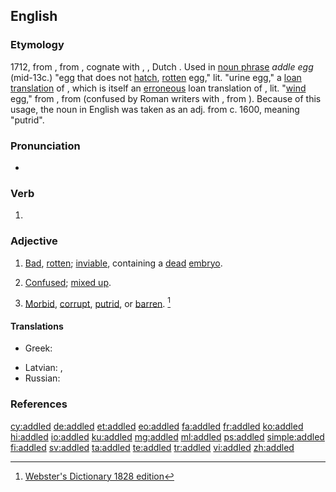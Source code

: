 ==English==

===Etymology===
1712, from {{m|en|addle||[[urine]], [[liquid]] [[filth]]}}, from {{etyl|ang|en}} {{m|ang|adela||[[mud]], [[mire]], liquid [[manure]]}}, cognate with {{etyl|gmq-osw|-}} {{m|gmq-osw|adel||urine}}, {{etyl|gml|-}} {{m|gml|adel}}, Dutch {{m|nl|aal||[[puddle]]}}. Used in [[noun phrase]] ''addle egg'' (mid-13c.) "egg that does not [[hatch]], [[rotten]] egg," lit. "urine egg," a [[loan translation]] of {{etyl|la|-}} {{m|la|ovum urinum}}, which is itself an [[erroneous]] loan translation of {{etyl|grc|-}} {{m|grc|οὔριον ᾠόν||putrid egg}}, lit. "[[wind]] egg," from {{m|grc|οὔριος||of the wind}}, from {{m|grc|οὖρος||fair wind}} (confused by Roman writers with {{m|grc|οὔριος||of urine}}, from {{m|grc|οὖρον||urine}}). Because of this usage, the noun in English was taken as an adj. from c. 1600, meaning "putrid".

===Pronunciation===
* {{IPA|/ˈædəld/|lang=en}}

===Verb===
{{head|en|verb form}}

# {{en-past of|addle}}

===Adjective===
{{en-adj}}

# {{label|en|of eggs}} [[bad|Bad]], [[rotten]]; [[inviable]], containing a [[dead]] [[embryo]].
# [[confused|Confused]]; [[mix up|mixed up]].
# {{label|en|obsolete}} [[morbid|Morbid]], [[corrupt]], [[putrid]], or [[barren]]. <ref>[http://machaut.uchicago.edu/?resource=Webster%27s&word=addled&use1828=on Webster's Dictionary 1828 edition]</ref>

====Translations====
{{trans-top|rotten (of eggs)}}
* Greek: {{t+|el|κλούβιος}}
{{trans-mid}}
* Latvian: {{t|lv|vanckars|m}} {{qualifier|an egg with a half-developed dead embryo}}, {{t|lv|sapuvusi|f}} {{qualifier|rotten}}
* Russian: {{t+|ru|проту́хший}}
{{trans-bottom}}

===References===
<references/>

[[cy:addled]]
[[de:addled]]
[[et:addled]]
[[eo:addled]]
[[fa:addled]]
[[fr:addled]]
[[ko:addled]]
[[hi:addled]]
[[io:addled]]
[[ku:addled]]
[[mg:addled]]
[[ml:addled]]
[[ps:addled]]
[[simple:addled]]
[[fi:addled]]
[[sv:addled]]
[[ta:addled]]
[[te:addled]]
[[tr:addled]]
[[vi:addled]]
[[zh:addled]]